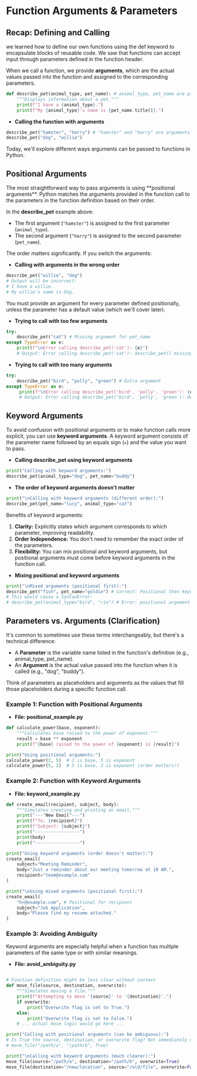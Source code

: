 
# Function Arguments & Parameters

## Recap: Defining and Calling 
<section id="recap-defining-and-calling"></section>

we learned how to define our own functions using the def keyword to encapsulate blocks of reusable code. We saw that functions can accept input through parameters defined in the function header.

When we call a function, we provide **arguments**, which are the actual values passed into the function and assigned to the corresponding parameters.

```python
def describe_pet(animal_type, pet_name): # animal_type, pet_name are parameters
    """Displays information about a pet."""
    print(f"I have a {animal_type}.")
    print(f"My {animal_type}'s name is {pet_name.title()}.")
```
* **Calling the function with arguments**
```python
describe_pet("hamster", "harry") # "hamster" and "harry" are arguments
describe_pet("dog", "willie")
```

Today, we'll explore different ways arguments can be passed to functions in Python.

## Positional Arguments
<section id="positional-arguments"></section>
The most straightforward way to pass arguments is using **positional arguments**. Python matches the arguments provided in the function call to the parameters in the function definition based on their order.

In the **describe_pet** example above:

*   The first argument (`"hamster"`) is assigned to the first parameter (`animal_type`).
*   The second argument (`"harry"`) is assigned to the second parameter (`pet_name`).

The order matters significantly. If you switch the arguments:

* **Calling with arguments in the wrong order**
```python
describe_pet("willie", "dog")
# Output will be incorrect:
# I have a willie.
# My willie's name is Dog.
```

You must provide an argument for every parameter defined positionally, unless the parameter has a default value (which we'll cover later).


* **Trying to call with too few arguments**
```python
try:
    describe_pet("cat") # Missing argument for pet_name
except TypeError as e:
    print(f"\nError calling describe_pet('cat'): {e}")
    # Output: Error calling describe_pet('cat'): describe_pet() missing 1 required positional argument: 'pet_name'
```
* **Trying to call with too many arguments**
```python
try:
    describe_pet("bird", "polly", "green") # Extra argument
except TypeError as e:
     print(f"\nError calling describe_pet('bird', 'polly', 'green'): {e}")
     # Output: Error calling describe_pet('bird', 'polly', 'green'): describe_pet() takes 2 positional arguments but 3 were given
```

## Keyword Arguments
<section id="keyword-arguments"></section>

To avoid confusion with positional arguments or to make function calls more explicit, you can use **keyword arguments**. A keyword argument consists of the parameter name followed by an equals sign (`=`) and the value you want to pass.


* **Calling describe_pet using keyword arguments**
```python
print("Calling with keyword arguments:")
describe_pet(animal_type="dog", pet_name="buddy")
```
* **The order of keyword arguments doesn't matter**
```python
print("\nCalling with keyword arguments (different order):")
describe_pet(pet_name="lucy", animal_type="cat")
```

Benefits of keyword arguments:

1. **Clarity:** Explicitly states which argument corresponds to which parameter, improving readability.
2. **Order Independence:** You don't need to remember the exact order of the parameters.
3. **Flexibility:** You can mix positional and keyword arguments, but positional arguments must come before keyword arguments in the function call.


* **Mixing positional and keyword arguments**
```python
print("\nMixed arguments (positional first):")
describe_pet("fish", pet_name="goldie") # Correct: Positional then keyword
# This would cause a SyntaxError:
# describe_pet(animal_type="bird", "rio") # Error: positional argument follows keyword argument
```

## Parameters vs. Arguments (Clarification)
<section id="parameters-vs-arguments-clarification"></section>

It's common to sometimes use these terms interchangeably, but there's a technical difference:
 *   A **Parameter** is the variable name listed in the function's definition (e.g., animal_type, pet_name).
 *   An **Argument** is the actual value passed into the function when it is called (e.g., "dog", "buddy").

 Think of parameters as placeholders and arguments as the values that fill those placeholders during a specific function call.

### Example 1: Function with Positional Arguments
<section id="example-1-function-with-positional-arguments"></section>


* **File: positional_example.py**
```python
def calculate_power(base, exponent):
    """Calculates base raised to the power of exponent."""
    result = base ** exponent
    print(f"{base} raised to the power of {exponent} is {result}")

print("Using positional arguments:")
calculate_power(2, 5)  # 2 is base, 5 is exponent
calculate_power(5, 2)  # 5 is base, 2 is exponent (order matters!)
```

### Example 2: Function with Keyword Arguments
<section id="example-2-function-with-keyword-arguments"></section>


* **File: keyword_example.py**
```python
def create_email(recipient, subject, body):
    """Simulates creating and printing an email."""
    print("---"New Email"---")
    print(f"To: {recipient}")
    print(f"Subject: {subject}")
    print("-----------------")
    print(body)
    print("-----------------")

print("Using keyword arguments (order doesn't matter):")
create_email(
    subject="Meeting Reminder",
    body="Just a reminder about our meeting tomorrow at 10 AM.",
    recipient="team@example.com"
)

print("\nUsing mixed arguments (positional first):")
create_email(
    "hr@example.com", # Positional for recipient
    subject="Job Application",
    body="Please find my resume attached."
)
```

### Example 3: Avoiding Ambiguity
<section id="example-3-avoiding-ambiguity"></section>

Keyword arguments are especially helpful when a function has multiple parameters of the same type or with similar meanings.


* **File: avoid_ambiguity.py**
```python

# Function definition might be less clear without context
def move_file(source, destination, overwrite):
    """Simulates moving a file."""
    print(f"Attempting to move '{source}' to '{destination}'.")
    if overwrite:
        print("Overwrite flag is set to True.")
    else:
        print("Overwrite flag is set to False.")
    # ... actual move logic would go here ...

print("Calling with positional arguments (can be ambiguous):")
# Is True the source, destination, or overwrite flag? Not immediately clear.
# move_file("/path/a", "/path/b", True)

print("\nCalling with keyword arguments (much clearer):")
move_file(source="/path/a", destination="/path/b", overwrite=True)
move_file(destination="/new/location", source="/old/file", overwrite=False) # Order changed, still clear
```


<Quiz questions={pythonQuiz} />